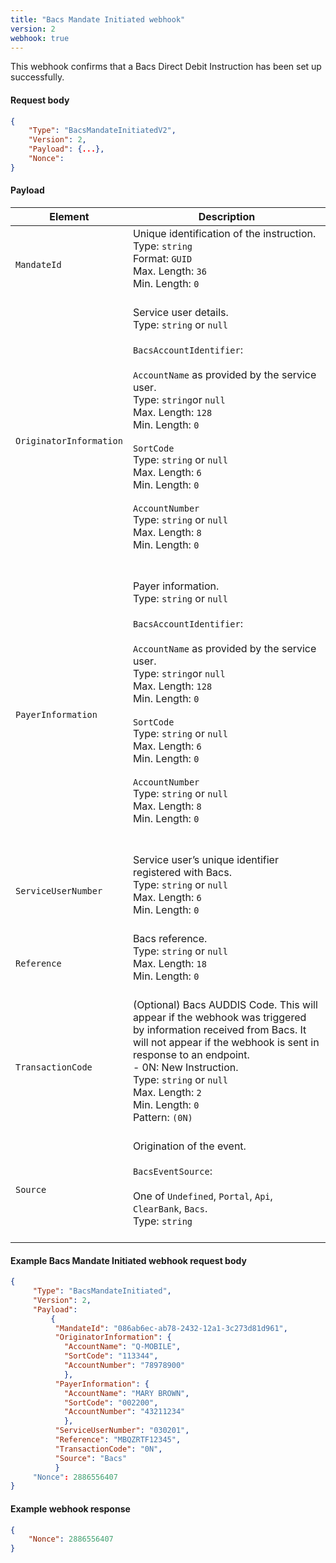 ```yaml
---
title: "Bacs Mandate Initiated webhook"
version: 2
webhook: true
---
```


This webhook confirms that a Bacs Direct Debit Instruction has been set up successfully.

#### Request body

```json
{
    "Type": "BacsMandateInitiatedV2",
    "Version": 2,
    "Payload": {...},
    "Nonce":
}
```

#### Payload
| Element                       | Description                                                                                                                                                                                                                                                                                                                                                                                                                                                                                                                                                                                                                                                                                                                                                                                                                             |
|-------------------------------|-----------------------------------------------------------------------------------------------------------------------------------------------------------------------------------------------------------------------------------------------------------------------------------------------------------------------------------------------------------------------------------------------------------------------------------------------------------------------------------------------------------------------------------------------------------------------------------------------------------------------------------------------------------------------------------------------------------------------------------------------------------------------------------------------------------------------------------------|
| `MandateId`                      |Unique identification of the instruction.<br />Type: `string`<br />Format: `GUID`<br/>Max. Length: `36`<br/>Min. Length: `0`<br/>  <br />                                                                                                                                                                                                                                                                                                                                                                                                                                                                
| `OriginatorInformation`        |Service user details.<br />Type: `string` or `null`<br/><br />`BacsAccountIdentifier`:<br /><br />`AccountName` as provided by the service user.<br />        Type: `string`or `null`<br />        Max. Length: `128`<br />        Min. Length: `0`<br /><br />`SortCode`<br />        Type: `string` or `null`<br />        Max. Length: `6`<br />        Min. Length: `0`<br /> <br /> `AccountNumber`<br />        Type: `string` or `null`<br />        Max. Length: `8`<br />        Min. Length: `0`<br />        <br /><br />                                                                                                                                                                                                                                                                                                                                                                                                                                                                 
| `PayerInformation`                      |Payer information.<br />Type: `string` or `null`<br/><br />`BacsAccountIdentifier`:<br /><br />`AccountName` as provided by the service user.<br />        Type: `string`or `null`<br />        Max. Length: `128`<br />        Min. Length: `0`<br /><br />`SortCode`<br />        Type: `string` or `null`<br />        Max. Length: `6`<br />        Min. Length: `0`<br /> <br /> `AccountNumber`<br />        Type: `string` or `null`<br />        Max. Length: `8`<br />        Min. Length: `0`<br />        <br /><br />                                                                                                                                                                                                                                                                                                                                                                                                                                                                 
| `ServiceUserNumber`                    |Service user’s unique identifier registered with Bacs.<br /> Type: `string` or `null`<br />  Max. Length: `6`<br />    Min. Length: `0` <br /> <br />                                                                                                                                                                                                                                                                                                                                                                                                                                                           
| `Reference`                      |Bacs reference. <br />Type: `string` or `null`<br/>Max. Length: `18`	<br/>Min. Length: `0`<br/><br />                                                                                                                                                                                                                                                                                                                                                                                                                                                                 
| `TransactionCode`            |(Optional) Bacs AUDDIS Code. This will appear if the webhook was triggered by information received from Bacs. It will not appear if the webhook is sent in response to an endpoint.<br/>- 0N: New Instruction.<br /> Type: `string` or `null`<br/>Max. Length: `2`<br/>Min. Length: `0`<br /> Pattern: `(0N)`<br /> <br/>                                                                                                                                                                                                                                                                                                                                                                                                                                                               
| `Source` |Origination of the event.<br /><br />`BacsEventSource`:<br /><br />One of `Undefined`, `Portal`, `Api`, `ClearBank`, `Bacs`. <br /> Type: `string` <br /><br />                                                                                                                                                                                                                                                                                                                                                                                                                                                                                                           

#### Example Bacs Mandate Initiated webhook request body

```json
{
     "Type": "BacsMandateInitiated",
     "Version": 2,
     "Payload":
         {
          "MandateId": "086ab6ec-ab78-2432-12a1-3c273d81d961",
          "OriginatorInformation": {
			"AccountName": "Q-MOBILE",
			"SortCode": "113344",
			"AccountNumber": "78978900"
            },
		  "PayerInformation": {
			"AccountName": "MARY BROWN",
			"SortCode": "002200",
			"AccountNumber": "43211234"
            },
          "ServiceUserNumber": "030201",
          "Reference": "MBQZRTF12345",
          "TransactionCode": "0N",
          "Source": "Bacs"
          }
     "Nonce": 2886556407
}
```
#### Example webhook response

```json
{
    "Nonce": 2886556407
}
```
